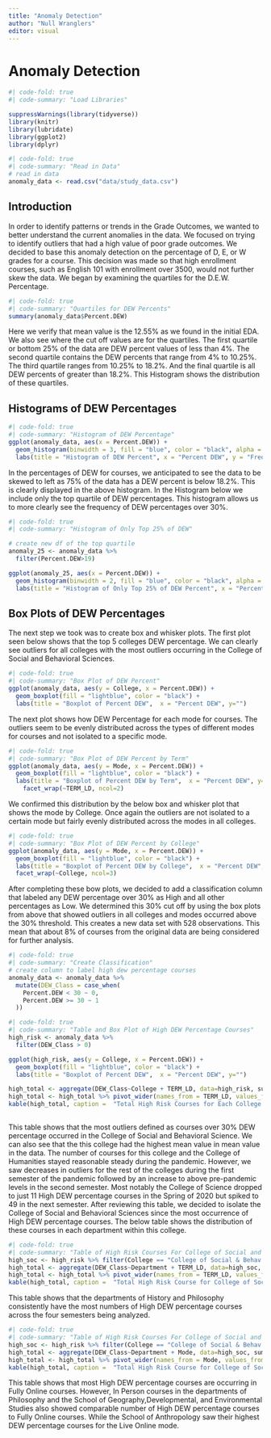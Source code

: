 ```yaml
---
title: "Anomaly Detection"
author: "Null Wranglers"
editor: visual
---
```


# Anomaly Detection

```r
#| code-fold: true
#| code-summary: "Load Libraries"

suppressWarnings(library(tidyverse))
library(knitr)
library(lubridate)
library(ggplot2)
library(dplyr)
```

```r
#| code-fold: true
#| code-summary: "Read in Data"
# read in data
anomaly_data <- read.csv("data/study_data.csv")
```

## Introduction

In order to identify patterns or trends in the Grade Outcomes, we wanted to better understand the current anomalies in the data. We focused on trying to identify outliers that had a high value of poor grade outcomes. We decided to base this anomaly detection on the percentage of D, E, or W grades for a course. This decision was made so that high enrollment courses, such as English 101 with enrollment over 3500, would not further skew the data. We began by examining the quartiles for the D.E.W. Percentage.

```r
#| code-fold: true
#| code-summary: "Quartiles for DEW Percents"
summary(anomaly_data$Percent.DEW)
```

Here we verify that mean value is the 12.55% as we found in the initial EDA. We also see where the cut off values are for the quartiles. The first quartile or bottom 25% of the data are DEW percent values of less than 4%. The second quartile contains the DEW percents that range from 4% to 10.25%. The third quartile ranges from 10.25% to 18.2%. And the final quartile is all DEW percents of greater than 18.2%. This Histogram shows the distribution of these quartiles.

## Histograms of DEW Percentages

```r
#| code-fold: true
#| code-summary: "Histogram of DEW Percentage"
ggplot(anomaly_data, aes(x = Percent.DEW)) +
  geom_histogram(binwidth = 3, fill = "blue", color = "black", alpha = 0.8) +
  labs(title = "Histogram of DEW Percent", x = "Percent DEW", y = "Frequency")
```

In the percentages of DEW for courses, we anticipated to see the data to be skewed to left as 75% of the data has a DEW percent is below 18.2%. This is clearly displayed in the above histogram. In the Histogram below we include only the top quartile of DEW percentages. This histogram allows us to more clearly see the frequency of DEW percentages over 30%.

```r
#| code-fold: true
#| code-summary: "Histogram of Only Top 25% of DEW"

# create new df of the top quartile
anomaly_25 <- anomaly_data %>% 
  filter(Percent.DEW>19)

ggplot(anomaly_25, aes(x = Percent.DEW)) +
  geom_histogram(binwidth = 2, fill = "blue", color = "black", alpha = 0.8) +
  labs(title = "Histogram of Only Top 25% of DEW Percent", x = "Percent DEW", y = "Frequency")
```

## Box Plots of DEW Percentages

The next step we took was to create box and whisker plots. The first plot seen below shows that the top 5 colleges DEW percentage. We can clearly see outliers for all colleges with the most outliers occurring in the College of Social and Behavioral Sciences.

```r
#| code-fold: true
#| code-summary: "Box Plot of DEW Percent"
ggplot(anomaly_data, aes(y = College, x = Percent.DEW)) +
  geom_boxplot(fill = "lightblue", color = "black") +
  labs(title = "Boxplot of Percent DEW",  x = "Percent DEW", y="")

```

The next plot shows how DEW Percentage for each mode for courses. The outliers seem to be evenly distributed across the types of different modes for courses and not isolated to a specific mode.

```r
#| code-fold: true
#| code-summary: "Box Plot of DEW Percent by Term"
ggplot(anomaly_data, aes(y = Mode, x = Percent.DEW)) +
  geom_boxplot(fill = "lightblue", color = "black") +
  labs(title = "Boxplot of Percent DEW by Term",  x = "Percent DEW", y="")+
    facet_wrap(~TERM_LD, ncol=2)
```

We confirmed this distribution by the below box and whisker plot that shows the mode by College. Once again the outliers are not isolated to a certain mode but fairly evenly distributed across the modes in all colleges.

```r
#| code-fold: true
#| code-summary: "Box Plot of DEW Percent by College"
ggplot(anomaly_data, aes(y = Mode, x = Percent.DEW)) +
  geom_boxplot(fill = "lightblue", color = "black") +
  labs(title = "Boxplot of Percent DEW by College",  x = "Percent DEW", y="")+
  facet_wrap(~College, ncol=3)
```

After completing these bow plots, we decided to add a classification column that labeled any DEW percentage over 30% as High and all other percentages as Low. We determined this 30% cut off by using the box plots from above that showed outliers in all colleges and modes occurred above the 30% threshold. This creates a new data set with 528 observations. This mean that about 8% of courses from the original data are being considered for further analysis.

```r
#| code-fold: true
#| code-summary: "Create Classification"
# create column to label high dew percentage courses
anomaly_data <- anomaly_data %>% 
  mutate(DEW_Class = case_when(
    Percent.DEW < 30 ~ 0,
    Percent.DEW >= 30 ~ 1
  ))
```

```r
#| code-fold: true
#| code-summary: "Table and Box Plot of High DEW Percentage Courses"
high_risk <- anomaly_data %>% 
  filter(DEW_Class > 0)

ggplot(high_risk, aes(y = College, x = Percent.DEW)) +
  geom_boxplot(fill = "lightblue", color = "black") +
  labs(title = "Boxplot of Percent DEW",  x = "Percent DEW", y="")

high_total <- aggregate(DEW_Class~College + TERM_LD, data=high_risk, sum)
high_total <- high_total %>% pivot_wider(names_from = TERM_LD, values_from = DEW_Class)
kable(high_total, caption =  "Total High Risk Courses for Each College per Semester")
  
```

This table shows that the most outliers defined as courses over 30% DEW percentage occurred in the College of Social and Behavioral Science. We can also see that the this college had the highest mean value in mean value in the data. The number of courses for this college and the College of Humanities stayed reasonable steady during the pandemic. However, we saw decreases in outliers for the rest of the colleges during the first semester of the pandemic followed by an increase to above pre-pandemic levels in the second semester. Most notably the College of Science dropped to just 11 High DEW percentage courses in the Spring of 2020 but spiked to 49 in the next semester. After reviewing this table, we decided to isolate the College of Social and Behavioral Sciences since the most occurrence of High DEW percentage courses. The below table shows the distribution of these courses in each department within this college.

```r
#| code-fold: true
#| code-summary: "Table of High Risk Courses For College of Social and Behavioral Sciences by Department and Term"
high_soc <- high_risk %>% filter(College == "College of Social & Behav Sci")
high_total <- aggregate(DEW_Class~Department + TERM_LD, data=high_soc, sum)
high_total <- high_total %>% pivot_wider(names_from = TERM_LD, values_from = DEW_Class)
kable(high_total, caption =  "Total High Risk Course for College of Social and Behavioral Sciences per Semester")
```

This table shows that the departments of History and Philosophy consistently have the most numbers of High DEW percentage courses across the four semesters being analyzed.

```r
#| code-fold: true
#| code-summary: "Table of High Risk Courses For College of Social and Behavioral Sciences by Department and Mode"
high_soc <- high_risk %>% filter(College == "College of Social & Behav Sci")
high_total <- aggregate(DEW_Class~Department + Mode, data=high_soc, sum)
high_total <- high_total %>% pivot_wider(names_from = Mode, values_from = DEW_Class)
kable(high_total, caption =  "Total High Risk Course for College of Social and Behavioral Sciences per Semester")
```

This table shows that most High DEW percentage courses are occurring in Fully Online courses. However, In Person courses in the departments of Philosophy and the School of Geography,Developmental, and Environmental Studies also showed comparable number of High DEW percentage courses to Fully Online courses. While the School of Anthropology saw their highest DEW percentage courses for the Live Online mode.
